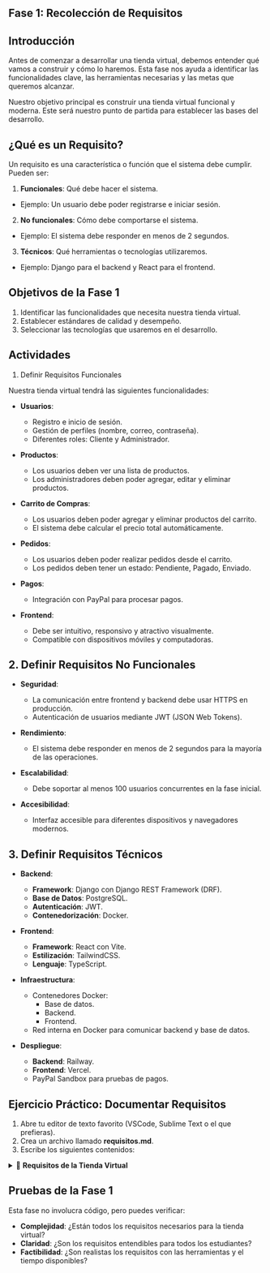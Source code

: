 :::{.justify}
# Fase 1: Recolección de Requisitos

## Introducción

Antes de comenzar a desarrollar una tienda virtual, debemos entender qué vamos a construir y cómo lo haremos. Esta fase nos ayuda a identificar las funcionalidades clave, las herramientas necesarias y las metas que queremos alcanzar.

Nuestro objetivo principal es construir una tienda virtual funcional y moderna. Este será nuestro punto de partida para establecer las bases del desarrollo.

## ¿Qué es un Requisito?

Un requisito es una característica o función que el sistema debe cumplir. Pueden ser:

1. **Funcionales**: Qué debe hacer el sistema.

- Ejemplo: Un usuario debe poder registrarse e iniciar sesión.

2. **No funcionales**: Cómo debe comportarse el sistema.

- Ejemplo: El sistema debe responder en menos de 2 segundos.

3. **Técnicos**: Qué herramientas o tecnologías utilizaremos.

- Ejemplo: Django para el backend y React para el frontend.

## Objetivos de la Fase 1

1. Identificar las funcionalidades que necesita nuestra tienda virtual.
2. Establecer estándares de calidad y desempeño.
3. Seleccionar las tecnologías que usaremos en el desarrollo.

## Actividades

1. Definir Requisitos Funcionales

Nuestra tienda virtual tendrá las siguientes funcionalidades:

- **Usuarios**:

  - Registro e inicio de sesión.
  - Gestión de perfiles (nombre, correo, contraseña).
  - Diferentes roles: Cliente y Administrador.

- **Productos**:

  - Los usuarios deben ver una lista de productos.
  - Los administradores deben poder agregar, editar y eliminar productos.

- **Carrito de Compras**:

  - Los usuarios deben poder agregar y eliminar productos del carrito.
  - El sistema debe calcular el precio total automáticamente.

- **Pedidos**:

  - Los usuarios deben poder realizar pedidos desde el carrito.
  - Los pedidos deben tener un estado: Pendiente, Pagado, Enviado.

- **Pagos**:

  - Integración con PayPal para procesar pagos.

- **Frontend**:

  - Debe ser intuitivo, responsivo y atractivo visualmente.
  - Compatible con dispositivos móviles y computadoras.

## 2. Definir Requisitos No Funcionales

- **Seguridad**:

  - La comunicación entre frontend y backend debe usar HTTPS en producción.
  - Autenticación de usuarios mediante JWT (JSON Web Tokens).

- **Rendimiento**:

  - El sistema debe responder en menos de 2 segundos para la mayoría de las operaciones.

- **Escalabilidad**:

  - Debe soportar al menos 100 usuarios concurrentes en la fase inicial.

- **Accesibilidad**:

  - Interfaz accesible para diferentes dispositivos y navegadores modernos.

## 3. Definir Requisitos Técnicos

- **Backend**:

  - **Framework**: Django con Django REST Framework (DRF).
  - **Base de Datos**: PostgreSQL.
  - **Autenticación**: JWT.
  - **Contenedorización**: Docker.

- **Frontend**:

  - **Framework**: React con Vite.
  - **Estilización**: TailwindCSS.
  - **Lenguaje**: TypeScript.

- **Infraestructura**:

  - Contenedores Docker:
    - Base de datos.
    - Backend.
    - Frontend.

  - Red interna en Docker para comunicar backend y base de datos.

- **Despliegue**:

  - **Backend**: Railway.
  - **Frontend**: Vercel.
  - PayPal Sandbox para pruebas de pagos.

## Ejercicio Práctico: Documentar Requisitos

1.  Abre tu editor de texto favorito (VSCode, Sublime Text o el que prefieras).
2.  Crea un archivo llamado **requisitos.md**.
3.  Escribe los siguientes contenidos:

<details>
<summary>📝 **Requisitos de la Tienda Virtual**</summary>

```markdown
# Requisitos de la Tienda Virtual

## Requisitos Funcionales
1. Registro e inicio de sesión para usuarios.
2. Gestión de perfiles de usuario (Cliente y Administrador).
3. Listado de productos.
4. CRUD de productos (solo para Administradores).
5. Carrito de compras con cálculo automático del total.
6. Gestión de pedidos con estados (Pendiente, Pagado, Enviado).
7. Integración de pagos con PayPal.
8. Interfaz responsiva compatible con móviles y computadoras.

## Requisitos No Funcionales
1. Uso de HTTPS en producción.
2. Autenticación segura con JWT.
3. Respuesta rápida del sistema (<2 segundos).
4. Soporte inicial para 100 usuarios concurrentes.
5. Interfaz accesible para navegadores modernos.

## Requisitos Técnicos
### Backend
- Framework: Django con Django REST Framework.
- Base de Datos: PostgreSQL.
- Autenticación: JWT.
- Despliegue: Railway.

### Frontend
- Framework: React con Vite.
- Estilización: TailwindCSS.
- Lenguaje: TypeScript.
- Despliegue: Vercel.

### Infraestructura
- Contenedores Docker:
  - Base de datos (PostgreSQL).
  - Backend (Django).
  - Frontend (React).
- Red interna para comunicación entre backend y base de datos.
- Uso de Docker Compose para orquestar los contenedores.

### Otros
- Sandbox de PayPal para pruebas de pagos.
```
### Explicación

### ¿Por qué documentamos requisitos?

- Nos ayuda a tener claro qué vamos a construir.
- Es una referencia para todo el equipo durante el desarrollo.
- Facilita la detección de errores o problemas desde el inicio.

### ¿Por qué dividir en funcionales, no funcionales y técnicos?

- Cada tipo de requisito aborda un aspecto específico del sistema:
  - Funcionales: Lo que el sistema hace.
  - No funcionales: Cómo lo hace.
  - Técnicos: Con qué herramientas lo hacemos.
</details>
## Pruebas de la Fase 1

Esta fase no involucra código, pero puedes verificar:

- **Complejidad**: ¿Están todos los requisitos necesarios para la tienda virtual?
- **Claridad**: ¿Son los requisitos entendibles para todos los estudiantes?
- **Factibilidad**: ¿Son realistas los requisitos con las herramientas y el tiempo disponibles?
:::
